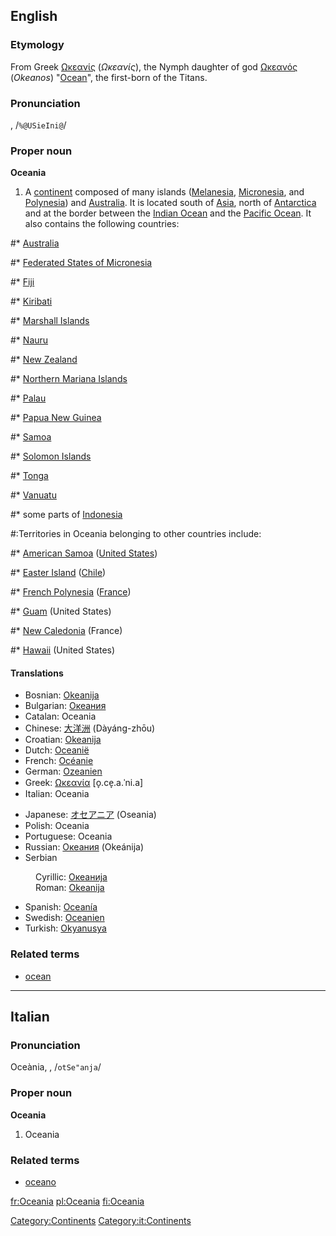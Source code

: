 {{wikipedia}}
==English==
===Etymology===
From Greek [[Ωκεανίς]] (''Ωκεανίς''), the Nymph daughter of god  [[Ωκεανός]] (''Okeanos'') "[[Ocean]]", the first-born of the Titans.

===Pronunciation===
{{Unicode|/ˌəʊʃiˈeɪniə/}}, /<tt>%@USieIni@</tt>/
===Proper noun===
'''Oceania'''

#A [[continent]] composed of many islands ([[Melanesia]], [[Micronesia]], and [[Polynesia]]) and [[Australia]]. It is located south of [[Asia]], north of [[Antarctica]] and at the border between the [[Indian Ocean]] and the [[Pacific Ocean]]. It also contains the following countries:

#* [[Australia]]
#* [[Federated States of Micronesia]]
#* [[Fiji]]
#* [[Kiribati]]
#* [[Marshall Islands]]
#* [[Nauru]]
#* [[New Zealand]] 
#* [[Northern Mariana Islands]]
#* [[Palau]]
#* [[Papua New Guinea]]
#* [[Samoa]]
#* [[Solomon Islands]]
#* [[Tonga]]
#* [[Vanuatu]]
#* some parts of [[Indonesia]]
#:Territories in Oceania belonging to other countries include:
#* [[American Samoa]] ([[United States]])
#* [[Easter|Easter Island]] ([[Chile]])
#* [[French Polynesia]] ([[France]])
#* [[Guam]] (United States)
#* [[New Caledonia]] (France)
#* [[Hawaii]] (United States)

====Translations====
{{top}}
*Bosnian: [[Okeanija]] {{f}}
*Bulgarian: [[Океания]] {{f}}
*Catalan: Oceania {{f}}
*Chinese: [[大洋洲]] (Dàyáng-zhōu)
*Croatian: [[Okeanija]] {{f}}
*Dutch: [[Oceanië]] 
*French: [[Océanie]] {{f}}
*German: [[Ozeanien]]
*Greek: [[Ωκεανία]] [o̞.ce̞.a.ˈni.a] {{f}}
*Italian: Oceania {{f}}
{{mid}}
*Japanese: [[オセアニア]] (Oseania)
*Polish: Oceania {{f}}
*Portuguese: Oceania {{f}}
*Russian: [[Океания]] (Okeánija) {{f}}
*Serbian
:Cyrillic: [[Океанија]] {{f}}
:Roman: [[Okeanija]] {{f}}
*Spanish: [[Oceanía]] {{f}}
*Swedish: [[Oceanien]]
*Turkish: [[Okyanusya]]
{{bottom}}

===Related terms===
*[[ocean]]

[[Category:Continents]]


----

==Italian==
===Pronunciation===
Oceània, {{Unicode|/otʃeˈanja/}}, /<tt>otSe"anja</tt>/
===Proper noun===
'''Oceania''' {{f}}

# Oceania

===Related terms===
*[[oceano]]
[[Category:it:Continents]]
[[fr:Oceania]]
[[pl:Oceania]]
[[fi:Oceania]]